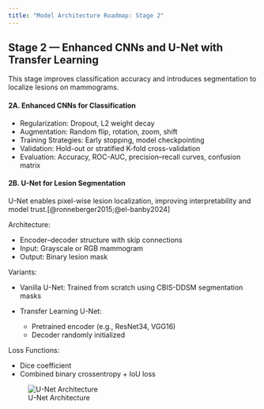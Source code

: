 ```yaml
---
title: "Model Architecture Roadmap: Stage 2"
---
```


## Stage 2 — Enhanced CNNs and U-Net with Transfer Learning

This stage improves classification accuracy and introduces segmentation to localize lesions on mammograms.

#### 2A. Enhanced CNNs for Classification

* Regularization: Dropout, L2 weight decay
* Augmentation: Random flip, rotation, zoom, shift
* Training Strategies: Early stopping, model checkpointing
* Validation: Hold-out or stratified K-fold cross-validation
* Evaluation: Accuracy, ROC-AUC, precision–recall curves, confusion matrix

#### 2B. U-Net for Lesion Segmentation

U-Net enables pixel-wise lesion localization, improving interpretability and model trust.[@ronneberger2015;@el-banby2024]

Architecture:

* Encoder–decoder structure with skip connections
* Input: Grayscale or RGB mammogram
* Output: Binary lesion mask

Variants:

* Vanilla U-Net: Trained from scratch using CBIS-DDSM segmentation masks
* Transfer Learning U-Net:

  * Pretrained encoder (e.g., ResNet34, VGG16)
  * Decoder randomly initialized

Loss Functions:

* Dice coefficient
* Combined binary crossentropy + IoU loss

![U-Net Architecture](/figures/elbandy2024_fig09.png)
